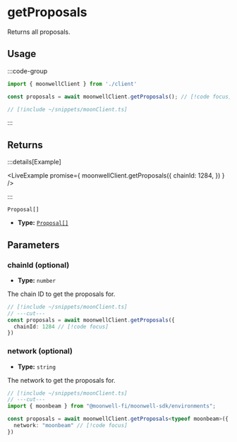 
# getProposals

Returns all proposals.

## Usage

:::code-group

```ts twoslash [example.ts]
import { moonwellClient } from './client'

const proposals = await moonwellClient.getProposals(); // [!code focus]
```

```ts twoslash [client.ts] filename="client.ts"
// [!include ~/snippets/moonClient.ts]
```

:::

## Returns

:::details[Example]

<LiveExample promise={
  moonwellClient.getProposals({
    chainId: 1284,
  })
} />

:::

```
Proposal[]
```
- **Type:** [`Proposal[]`](/docs/glossary/types#proposal)

## Parameters

### chainId (optional)

- **Type:** `number`

The chain ID to get the proposals for.

```ts twoslash
// [!include ~/snippets/moonClient.ts]
// ---cut---
const proposals = await moonwellClient.getProposals({
  chainId: 1284 // [!code focus]
})
```

<OptionalNetworkParameterInfo />

### network (optional)

- **Type:** `string`

The network to get the proposals for.

```ts twoslash
// [!include ~/snippets/moonClient.ts]
// ---cut---
import { moonbeam } from "@moonwell-fi/moonwell-sdk/environments";

const proposals = await moonwellClient.getProposals<typeof moonbeam>({
  network: "moonbeam" // [!code focus]
})
```
